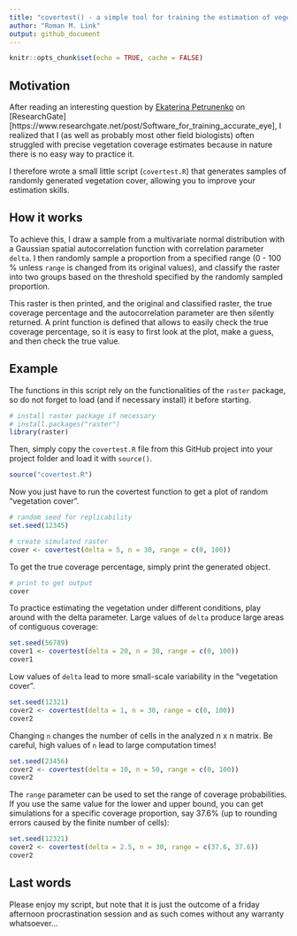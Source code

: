 ```yaml
---
title: "covertest() - a simple tool for training the estimation of vegetation cover"
author: "Roman M. Link"
output: github_document
---
```


```r
knitr::opts_chunk$set(echo = TRUE, cache = FALSE)
```

## Motivation
After reading an interesting question by [Ekaterina Petrunenko](https://www.researchgate.net/profile/Ekaterina_Petrunenko) on [ResearchGate][https://www.researchgate.net/post/Software_for_training_accurate_eye], I realized that I (as well as probably most other field biologists) often struggled with precise vegetation coverage estimates because in nature there is no easy way to practice it.

I therefore wrote a small little script (`covertest.R`) that generates samples of randomly generated vegetation cover, allowing you to improve your estimation skills.

## How it works
To achieve this, I draw a sample from a multivariate normal distribution with a Gaussian spatial autocorrelation function with correlation parameter `delta`. I then randomly sample a proportion from a specified range (0 - 100 % unless `range` is changed from its original values), and classify the raster into two groups based on the threshold specified by the randomly sampled proportion. 

This raster is then printed, and the original and classified raster, the true coverage percentage and the autocorrelation parameter are then silently returned. A print function is defined that allows to easily check the true coverage percentage, so it is easy to first look at the plot, make a guess, and then check the true value.

## Example
The functions in this script rely on the functionalities of the `raster` package, so do not forget to load (and if necessary install) it before starting.

```r
# install raster package if necessary
# install.packages("raster")
library(raster)
```

Then, simply copy the `covertest.R` file from this GitHub project into your project folder and load it with `source()`.
```r
source("covertest.R")
```


Now you just have to run the covertest function to get a plot of random "vegetation cover".
```r
# random seed for replicability
set.seed(12345)

# create simulated raster
cover <- covertest(delta = 5, n = 30, range = c(0, 100))

```


To get the true coverage percentage, simply print the generated object.
```r
# print to get output 
cover
```

To practice estimating the vegetation under different conditions, play around with the delta parameter. Large values of `delta` produce large areas of contiguous coverage:
```r
set.seed(56789)
cover1 <- covertest(delta = 20, n = 30, range = c(0, 100))
cover1
```

Low values of `delta` lead to more small-scale variability in the "vegetation cover".
```r
set.seed(12321)
cover2 <- covertest(delta = 1, n = 30, range = c(0, 100))
cover2
```

Changing `n` changes the number of cells in the analyzed n x n matrix. Be careful, high values of `n` lead to large computation times!

```r
set.seed(23456)
cover2 <- covertest(delta = 10, n = 50, range = c(0, 100))
cover2
```



The `range` parameter can be used to set the range of coverage probabilities. If you use the same value for the lower and upper bound, you can get simulations for a specific coverage proportion, say 37.6% (up to rounding errors caused by the finite number of cells):
```r
set.seed(12321)
cover2 <- covertest(delta = 2.5, n = 30, range = c(37.6, 37.6))
cover2
```

## Last words
Please enjoy my script, but note that it is just the outcome of a friday afternoon procrastination session and as such comes without any warranty whatsoever...